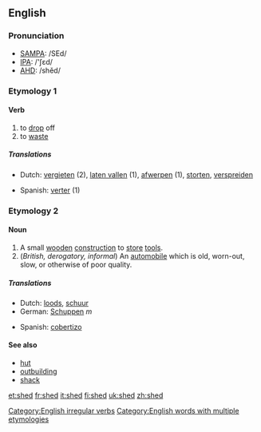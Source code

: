 ==English==
===Pronunciation===
*[[w:SAMPA|SAMPA]]: /SEd/
*[[w:IPA|IPA]]: /'ʃεd/
*[[w:AHD|AHD]]:	/shěd/

===Etymology 1===
====Verb====
[[Category:English irregular verbs]]
{{en-verb2|'''to shed'''|'''[[sheds]]'''|'''shed'''|'''shed'''|'''[[shedding]]'''}}

# to [[drop]] off
# to [[waste]]

===== Translations =====
{{top}}
*Dutch: [[vergieten]] (2), [[laten vallen]] (1), [[afwerpen]] (1), [[storten]], [[verspreiden]]
{{mid}}
*Spanish: [[verter]] (1)
{{bottom}}

===Etymology 2===
====Noun====
{{en-noun|shed|sheds}}
#A small [[wooden]] [[construction]] to [[store]] [[tool]]s.
#(''British, derogatory, informal'') An [[automobile]] which is old, worn-out, slow, or otherwise of poor quality.
=====Translations =====
{{top}}
*Dutch: [[loods]], [[schuur]]
*German: [[Schuppen]] ''m''
{{mid}}
*Spanish: [[cobertizo]] {{m}}
{{bottom}}

====See also====
*[[hut]]
*[[outbuilding]]
*[[shack]]

[[Category:English words with multiple etymologies]]

[[et:shed]]
[[fr:shed]]
[[it:shed]]
[[fi:shed]]
[[uk:shed]]
[[zh:shed]]